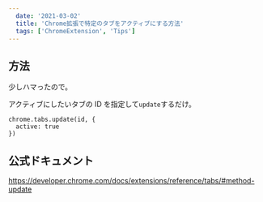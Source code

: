 ```yaml
---
  date: '2021-03-02'
  title: 'Chrome拡張で特定のタブをアクティブにする方法'
  tags: ['ChromeExtension', 'Tips']
---
```


## 方法

少しハマったので。

アクティブにしたいタブの ID を指定して`update`するだけ。

```tsx
chrome.tabs.update(id, {
  active: true
})
```

## 公式ドキュメント

https://developer.chrome.com/docs/extensions/reference/tabs/#method-update

